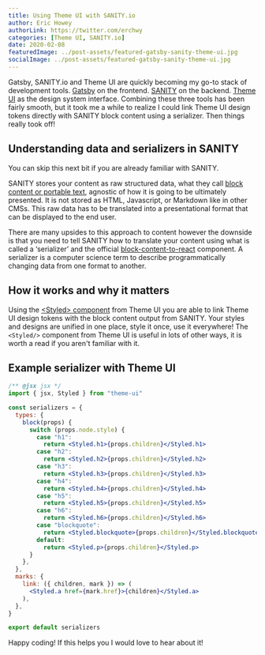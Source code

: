 ```yaml
---
title: Using Theme UI with SANITY.io
author: Eric Howey
authorLink: https://twitter.com/erchwy
categories: [Theme UI, SANITY.io]
date: 2020-02-08
featuredImage: ../post-assets/featured-gatsby-sanity-theme-ui.jpg
socialImage: ../post-assets/featured-gatsby-sanity-theme-ui.jpg
---
```


Gatsby, SANITY.io and Theme UI are quickly becoming my go-to stack of development tools. [Gatsby](https://www.gatsbyjs.org/) on the frontend. [SANITY](https://www.sanity.io/) on the backend. [Theme UI](https://theme-ui.com/) as the design system interface. Combining these three tools has been fairly smooth, but it took me a while to realize I could link Theme UI design tokens directly with SANITY block content using a serializer. Then things really took off!

## Understanding data and serializers in SANITY

You can skip this next bit if you are already familiar with SANITY.

SANITY stores your content as raw structured data, what they call [block content or portable text](https://www.sanity.io/docs/presenting-block-text), agnostic of how it is going to be ultimately presented. It is not stored as HTML, Javascript, or Markdown like in other CMSs. This raw data has to be translated into a presentational format that can be displayed to the end user.

There are many upsides to this approach to content however the downside is that you need to tell SANITY how to translate your content using what is called a ‘serializer’ and the official [block-content-to-react](https://github.com/sanity-io/block-content-to-react) component. A serializer is a computer science term to describe programmatically changing data from one format to another.

## How it works and why it matters

Using the [<Styled\> component](https://theme-ui.com/styled) from Theme UI you are able to link Theme UI design tokens with the block content output from SANITY. Your styles and designs are unified in one place, style it once, use it everywhere! The `<Styled/>` component from Theme UI is useful in lots of other ways, it is worth a read if you aren't familiar with it.

## Example serializer with Theme UI

```jsx
/** @jsx jsx */
import { jsx, Styled } from "theme-ui"

const serializers = {
  types: {
    block(props) {
      switch (props.node.style) {
        case "h1":
          return <Styled.h1>{props.children}</Styled.h1>
        case "h2":
          return <Styled.h2>{props.children}</Styled.h2>
        case "h3":
          return <Styled.h3>{props.children}</Styled.h3>
        case "h4":
          return <Styled.h4>{props.children}</Styled.h4>
        case "h5":
          return <Styled.h5>{props.children}</Styled.h5>
        case "h6":
          return <Styled.h6>{props.children}</Styled.h6>
        case "blockquote":
          return <Styled.blockquote>{props.children}</Styled.blockquote>
        default:
          return <Styled.p>{props.children}</Styled.p>
      }
    },
  },
  marks: {
    link: ({ children, mark }) => (
      <Styled.a href={mark.href}>{children}</Styled.a>
    ),
  },
}

export default serializers
```

Happy coding! If this helps you I would love to hear about it!
